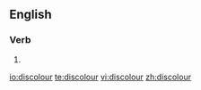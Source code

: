==English==

===Verb===
{{en-verb}}

#{{alternative spelling of|[[discolor]]}}

[[io:discolour]]
[[te:discolour]]
[[vi:discolour]]
[[zh:discolour]]
